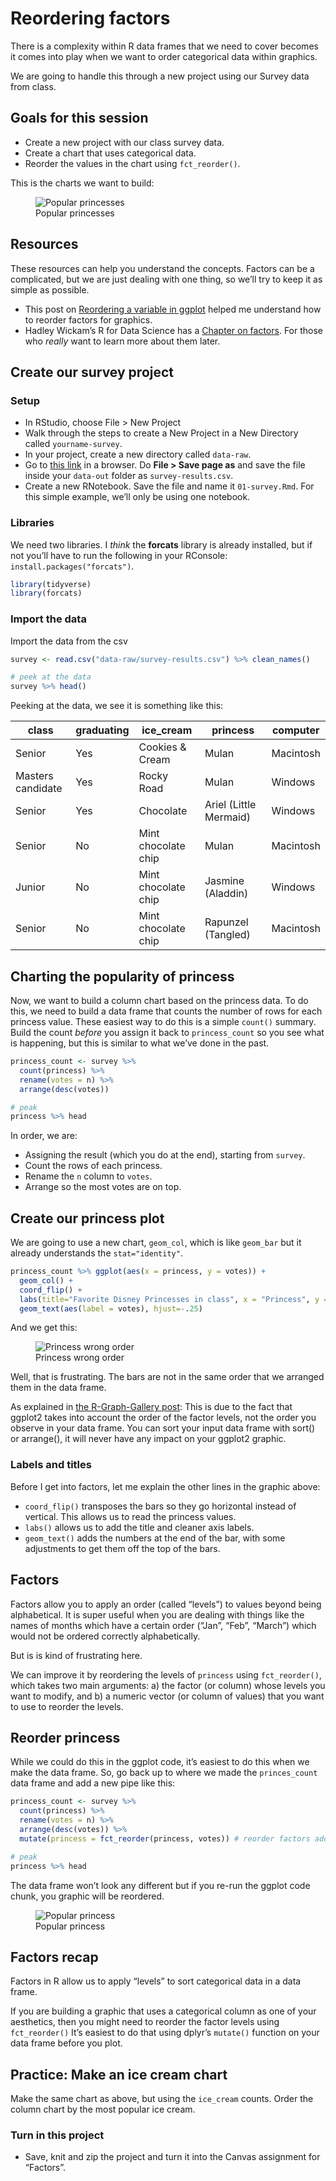 # Reordering factors

There is a complexity within R data frames that we need to cover becomes it comes into play when we want to order categorical data within graphics.

We are going to handle this through a new project using our Survey data from class.

## Goals for this session

- Create a new project with our class survey data.
- Create a chart that uses categorical data.
- Reorder the values in the chart using `fct_reorder()`.

This is the charts we want to build:

![Popular princesses](images/factors-graphic-example.png)

## Resources

These resources can help you understand the concepts. Factors can be a complicated, but we are just dealing with one thing, so we'll try to keep it as simple as possible.

- This post on [Reordering a variable in ggplot](https://www.r-graph-gallery.com/267-reorder-a-variable-in-ggplot2/) helped me understand how to reorder factors for graphics.
- Hadley Wickam's R for Data Science has a [Chapter on factors](https://r4ds.had.co.nz/factors.html). For those who _really_ want to learn more about them later.

## Create our survey project

### Setup

- In RStudio, choose File > New Project
- Walk through the steps to create a New Project in a New Directory called `yourname-survey`.
- In your project, create a new directory called `data-raw`.
- Go to [this link](https://raw.githubusercontent.com/utdata/rwd-r-assignments/master/survey-results/survey-results.csv) in a browser. Do **File > Save page as** and save the file inside your `data-out` folder as `survey-results.csv`.
- Create a new RNotebook. Save the file and name it `01-survey.Rmd`. For this simple example, we'll only be using one notebook.

### Libraries

We need two libraries. I _think_ the **forcats** library is already installed, but if not you'll have to run the following in your RConsole: `install.packages("forcats")`.

```r
library(tidyverse)
library(forcats)
```

### Import the data

Import the data from the csv

```r
survey <- read.csv("data-raw/survey-results.csv") %>% clean_names()

# peek at the data
survey %>% head()
```

Peeking at the data, we see it is something like this:

| class             | graduating | ice_cream           | princess               | computer  |
|-------------------|------------|---------------------|------------------------|-----------|
| Senior            | Yes        | Cookies & Cream     | Mulan                  | Macintosh |
| Masters candidate | Yes        | Rocky Road          | Mulan                  | Windows   |
| Senior            | Yes        | Chocolate           | Ariel (Little Mermaid) | Windows   |
| Senior            | No         | Mint chocolate chip | Mulan                  | Macintosh |
| Junior            | No         | Mint chocolate chip | Jasmine (Aladdin)      | Windows   |
| Senior            | No         | Mint chocolate chip | Rapunzel (Tangled)     | Macintosh |

## Charting the popularity of princess

Now, we want to build a column chart based on the princess data. To do this, we need to build a data frame that counts the number of rows for each princess value. These easiest way to do this is a simple `count()` summary. Build the count _before_ you assign it back to `princess_count` so you see what is happening, but this is similar to what we've done in the past.

```r
princess_count <- survey %>%
  count(princess) %>%
  rename(votes = n) %>%
  arrange(desc(votes))

# peak
princess %>% head
```

In order, we are:

- Assigning the result (which you do at the end), starting from `survey`.
- Count the rows of each princess.
- Rename the `n` column to `votes`.
- Arrange so the most votes are on top.

## Create our princess plot

We are going to use a new chart, `geom_col`, which is like `geom_bar` but it already understands the `stat="identity"`.

```r
princess_count %>% ggplot(aes(x = princess, y = votes)) +
  geom_col() +
  coord_flip() +
  labs(title="Favorite Disney Princesses in class", x = "Princess", y = "Votes") +
  geom_text(aes(label = votes), hjust=-.25)
```

And we get this:

![Princess wrong order](images/factors-wrong-order.png)

Well, that is frustrating. The bars are not in the same order that we arranged them in the data frame.

As explained in [the R-Graph-Gallery post](https://www.r-graph-gallery.com/267-reorder-a-variable-in-ggplot2/): This is due to the fact that ggplot2 takes into account the order of the factor levels, not the order you observe in your data frame. You can sort your input data frame with sort() or arrange(), it will never have any impact on your ggplot2 graphic.

### Labels and titles

Before I get into factors, let me explain the other lines in the graphic above:

- `coord_flip()` transposes the bars so they go horizontal instead of vertical. This allows us to read the princess values.
- `labs()` allows us to add the title and cleaner axis labels.
- `geom_text()` adds the numbers at the end of the bar, with some adjustments to get them off the top of the bars.

## Factors

Factors allow you to apply an order (called "levels") to values beyond being alphabetical. It is super useful when you are dealing with things like the names of months which have a certain order ("Jan", "Feb", "March") which would not be ordered correctly alphabetically.

But is is kind of frustrating here.

We can improve it by reordering the levels of `princess` using `fct_reorder()`, which takes two main arguments: a) the factor (or column) whose levels you want to modify, and b) a numeric vector (or column of values) that you want to use to reorder the levels.

## Reorder princess

While we could do this in the ggplot code, it's easiest to do this when we make the data frame. So, go back up to where we made the `princes_count` data frame and add a new pipe like this:

```r
princess_count <- survey %>%
  count(princess) %>%
  rename(votes = n) %>%
  arrange(desc(votes)) %>% 
  mutate(princess = fct_reorder(princess, votes)) # reorder factors added

# peak
princess %>% head
```

The data frame won't look any different but if you re-run the ggplot code chunk, you graphic will be reordered.

![Popular princess](images/factors-graphic-example.png)

## Factors recap

Factors in R allow us to apply "levels" to sort categorical data in a data frame.

If you are building a graphic that uses a categorical column as one of your aesthetics, then you might need to reorder the factor levels using `fct_reorder()` It's easiest to do that using dplyr's `mutate()` function on your data frame before you plot.

## Practice: Make an ice cream chart

Make the same chart as above, but using the `ice_cream` counts. Order the column chart by the most popular ice cream.

### Turn in this project

- Save, knit and zip the project and turn it into the Canvas assignment for "Factors".





